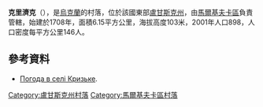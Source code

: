 {{coord|49|27|32|N|39|37|49|E|scale:100000|display=title}}

'''克里濟克'''（{{lang-uk|Кризьке}}），是[[烏克蘭|烏克蘭]]的村落，位於該國東部[[盧甘斯克州|盧甘斯克州]]，由[[馬爾基夫卡區|馬爾基夫卡區]]負責管轄，始建於1708年，面積6.15平方公里，海拔高度103米，2001年人口898，人口密度每平方公里146人。

==參考資料==
* [http://weather.in.ua/ua/lyganskaja/12320 Погода в селі Кризьке].

{{DEFAULTSORT:Кризьке}}
[[Category:盧甘斯克州村落|Category:盧甘斯克州村落]]
[[Category:馬爾基夫卡區村落|Category:馬爾基夫卡區村落]]


{{Luhansk-geo-stub}}